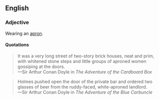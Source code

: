 ==English==

===Adjective===
Wearing an [[apron]].

====Quotations====
<blockquote>
It was a very long street of two-story brick houses, neat and
prim, with whitened stone steps and little groups of aproned
women gossiping at the doors.<BR>
&mdash;Sir Arthur Conan Doyle in
''The Adventure of the Cardboard Box''
</blockquote>

<blockquote>
Holmes pushed open
the door of the private bar and ordered two glasses of beer from
the ruddy-faced, white-aproned landlord.<BR>
&mdash;Sir Arthur Conan Doyle in ''The Adventure of the Blue Carbuncle''
</blockquote>